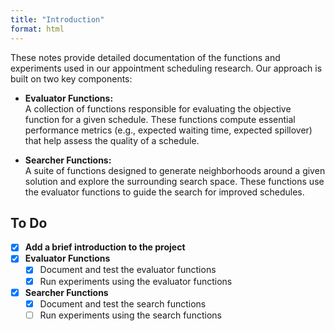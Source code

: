 ```yaml
---
title: "Introduction"
format: html
---
```


These notes provide detailed documentation of the functions and experiments used in our appointment scheduling research. Our approach is built on two key components:

-   **Evaluator Functions:**\
    A collection of functions responsible for evaluating the objective function for a given schedule. These functions compute essential performance metrics (e.g., expected waiting time, expected spillover) that help assess the quality of a schedule.

-   **Searcher Functions:**\
    A suite of functions designed to generate neighborhoods around a given solution and explore the surrounding search space. These functions use the evaluator functions to guide the search for improved schedules.

## To Do {.unnumbered}

-   [x] **Add a brief introduction to the project**
-   [x] **Evaluator Functions**
    -   [x] Document and test the evaluator functions
    -   [x] Run experiments using the evaluator functions
-   [x] **Searcher Functions**
    -   [x] Document and test the search functions
    -   [ ] Run experiments using the search functions

